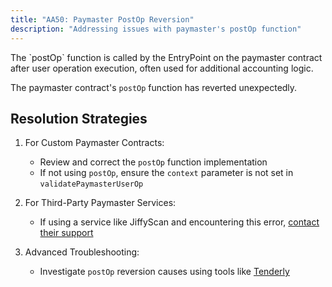 ```yaml
---
title: "AA50: Paymaster PostOp Reversion"
description: "Addressing issues with paymaster's postOp function"
---
```


<Note>
  The `postOp` function is called by the EntryPoint on the paymaster contract after user operation execution, often used for additional accounting logic.
</Note>

The paymaster contract's `postOp` function has reverted unexpectedly.

## Resolution Strategies

1. For Custom Paymaster Contracts:
   - Review and correct the `postOp` function implementation
   - If not using `postOp`, ensure the `context` parameter is not set in `validatePaymasterUserOp`

2. For Third-Party Paymaster Services:
   - If using a service like JiffyScan and encountering this error, [contact their support](https://t.me/JiffyScan)

3. Advanced Troubleshooting:
   - Investigate `postOp` reversion causes using tools like [Tenderly](https://tenderly.co/)

